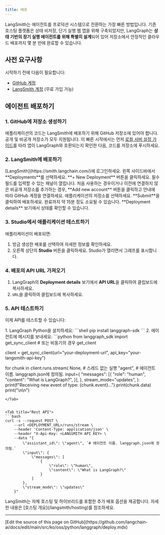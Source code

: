 ```yaml
---
title: 배포
---
```



<AlphaCallout />

LangSmith는 에이전트를 프로덕션 시스템으로 전환하는 가장 빠른 방법입니다. 기존 호스팅 플랫폼은 상태 비저장, 단기 실행 웹 앱을 위해 구축되었지만, LangGraph는 **상태 기반의 장기 실행 에이전트를 위해 특별히 설계**되어 있어 저장소에서 안정적인 클라우드 배포까지 몇 분 만에 완료할 수 있습니다.

## 사전 요구사항

시작하기 전에 다음이 필요합니다:

* [GitHub 계정](https://github.com/)
* [LangSmith 계정](https://smith.langchain.com/) (무료 가입 가능)

## 에이전트 배포하기

### 1. GitHub에 저장소 생성하기

애플리케이션의 코드는 LangSmith에 배포하기 위해 GitHub 저장소에 있어야 합니다. 공개 및 비공개 저장소가 모두 지원됩니다. 이 빠른 시작에서는 먼저 [로컬 서버 설정 가이드](/oss/python/langgraph/studio#setup-local-langgraph-server)를 따라 앱이 LangGraph와 호환되는지 확인한 다음, 코드를 저장소에 푸시하세요.

### 2. LangSmith에 배포하기

<Steps>
<Step title="LangSmith Deployments로 이동">
    [LangSmith](https://smith.langchain.com/)에 로그인하세요. 왼쪽 사이드바에서 **Deployments**를 선택하세요.
</Step>
<Step title="새 배포 생성">
    **+ New Deployment** 버튼을 클릭하세요. 필수 필드를 입력할 수 있는 패널이 열립니다.
</Step>
<Step title="저장소 연결">
    처음 사용하는 경우이거나 이전에 연결하지 않은 비공개 저장소를 추가하는 경우, **Add new account** 버튼을 클릭하고 안내에 따라 GitHub 계정을 연결하세요.
</Step>
<Step title="저장소 배포">
    애플리케이션의 저장소를 선택하세요. **Submit**을 클릭하여 배포하세요. 완료까지 약 15분 정도 소요될 수 있습니다. **Deployment details** 보기에서 상태를 확인할 수 있습니다.
</Step>
</Steps>

### 3. Studio에서 애플리케이션 테스트하기

애플리케이션이 배포되면:

1. 방금 생성한 배포를 선택하여 자세한 정보를 확인하세요.
2. 오른쪽 상단의 **Studio** 버튼을 클릭하세요. Studio가 열리면서 그래프를 표시합니다.

### 4. 배포의 API URL 가져오기

1. LangGraph의 **Deployment details** 보기에서 **API URL**을 클릭하여 클립보드에 복사하세요.
2. `URL`을 클릭하여 클립보드에 복사하세요.

### 5. API 테스트하기

이제 API를 테스트할 수 있습니다:

<Tabs>
<Tab title="Python">
1. LangGraph Python을 설치하세요:
```shell
pip install langgraph-sdk
```
2. 에이전트에 메시지를 보내세요:
```python
from langgraph_sdk import get_sync_client # 또는 비동기의 경우 get_client

client = get_sync_client(url="your-deployment-url", api_key="your-langsmith-api-key")

for chunk in client.runs.stream(
    None,    # 스레드 없는 실행
    "agent", # 에이전트 이름. langgraph.json에 정의됨.
    input={
        "messages": [{
            "role": "human",
            "content": "What is LangGraph?",
        }],
    },
    stream_mode="updates",
):
    print(f"Receiving new event of type: {chunk.event}...")
    print(chunk.data)
    print("\n\n")
```
</Tab>


<Tab title="Rest API">
```bash
curl -s --request POST \
    --url <DEPLOYMENT_URL>/runs/stream \
    --header 'Content-Type: application/json' \
    --header "X-Api-Key: <LANGSMITH API KEY> \
    --data "{
        \"assistant_id\": \"agent\", `# 에이전트 이름. langgraph.json에 정의됨.`
        \"input\": {
            \"messages\": [
                {
                    \"role\": \"human\",
                    \"content\": \"What is LangGraph?\"
                }
            ]
        },
        \"stream_mode\": \"updates\"
    }"
```
</Tab>
</Tabs>

<Tip>
LangSmith는 자체 호스팅 및 하이브리드를 포함한 추가 배포 옵션을 제공합니다. 자세한 내용은 [호스팅 개요](/langsmith/hosting)를 참조하세요.
</Tip>

---

<Callout icon="pen-to-square" iconType="regular">
  [Edit the source of this page on GitHub](https://github.com/langchain-ai/docs/edit/main/src/ko/oss/python/langgraph/deploy.mdx)
</Callout>
